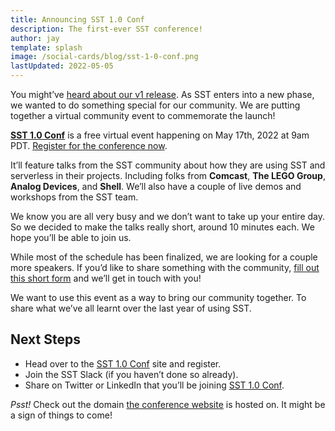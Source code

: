 ```yaml
---
title: Announcing SST 1.0 Conf
description: The first-ever SST conference!
author: jay
template: splash
image: /social-cards/blog/sst-1-0-conf.png
lastUpdated: 2022-05-05
---
```


You might’ve [heard about our v1 release](https://github.com/sst/sst/releases/tag/v1.0.0-beta.26). As SST enters into a new phase, we wanted to do something special for our community. We are putting together a virtual community event to commemorate the launch!

[**SST 1.0 Conf**](https://v1conf.sst.dev) is a free virtual event happening on May 17th, 2022 at 9am PDT. [Register for the conference now](https://v1conf.sst.dev).

It’ll feature talks from the SST community about how they are using SST and serverless in their projects. Including folks from **Comcast**, **The LEGO Group**, **Analog Devices**, and **Shell**. We’ll also have a couple of live demos and workshops from the SST team.

We know you are all very busy and we don’t want to take up your entire day. So we decided to make the talks really short, around 10 minutes each. We hope you’ll be able to join us.

While most of the schedule has been finalized, we are looking for a couple more speakers. If you’d like to share something with the community, [fill out this short form](https://forms.gle/KTdbCLUy5oNwos2m7) and we’ll get in touch with you!

We want to use this event as a way to bring our community together. To share what we’ve all learnt over the last year of using SST.

## Next Steps

- Head over to the [SST 1.0 Conf](https://v1conf.sst.dev) site and register.
- Join the SST Slack (if you haven’t done so already).
- Share on Twitter or LinkedIn that you’ll be joining [SST 1.0 Conf](https://v1conf.sst.dev).

_Psst!_ Check out the domain [the conference website](https://v1conf.sst.dev) is hosted on. It might be a sign of things to come!
